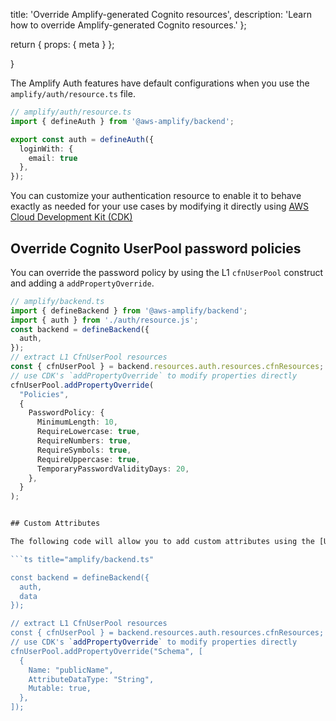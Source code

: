   title: 'Override Amplify-generated Cognito resources',
  description: 'Learn how to override Amplify-generated Cognito resources.'
};

  return {
    props: {
      meta
    }
  };

}

The Amplify Auth features have default configurations when you use the `amplify/auth/resource.ts` file.

```ts title="amplify/auth/resource.ts"
// amplify/auth/resource.ts
import { defineAuth } from '@aws-amplify/backend';

export const auth = defineAuth({
  loginWith: {
    email: true
  },
});
```

You can customize your authentication resource to enable it to behave exactly as needed for your use cases by modifying it directly using [AWS Cloud Development Kit (CDK)](https://aws.amazon.com/cdk/)

## Override Cognito UserPool password policies

You can override the password policy by using the L1 `cfnUserPool` construct and adding a `addPropertyOverride`.

```ts title="amplify/backend.ts"
// amplify/backend.ts
import { defineBackend } from '@aws-amplify/backend';
import { auth } from './auth/resource.js';
const backend = defineBackend({
  auth,
});
// extract L1 CfnUserPool resources
const { cfnUserPool } = backend.resources.auth.resources.cfnResources;
// use CDK's `addPropertyOverride` to modify properties directly
cfnUserPool.addPropertyOverride(
  "Policies",
  {
    PasswordPolicy: {
      MinimumLength: 10,
      RequireLowercase: true,
      RequireNumbers: true,
      RequireSymbols: true,
      RequireUppercase: true,
      TemporaryPasswordValidityDays: 20,
    },
  }
);


## Custom Attributes

The following code will allow you to add custom attributes using the [Userpool schema](https://docs.aws.amazon.com/cdk/api/v1/docs/@aws-cdk_aws-cognito.CfnUserPool.html#schema) property with the L1 `cfnUserPool` construct.

```ts title="amplify/backend.ts"

const backend = defineBackend({
  auth,
  data
});

// extract L1 CfnUserPool resources
const { cfnUserPool } = backend.resources.auth.resources.cfnResources;
// use CDK's `addPropertyOverride` to modify properties directly
cfnUserPool.addPropertyOverride("Schema", [
  {
    Name: "publicName",
    AttributeDataType: "String",
    Mutable: true,
  },
]);
```
